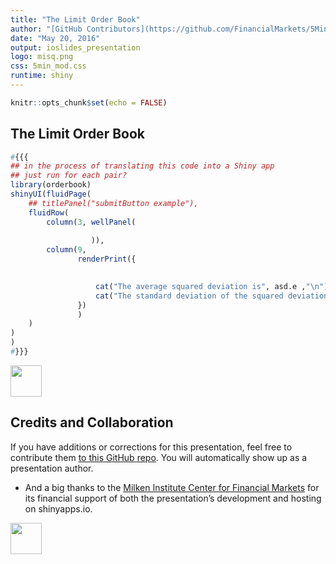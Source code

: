 ```yaml
---
title: "The Limit Order Book"
author: "[GitHub Contributors](https://github.com/FinancialMarkets/5MinuteFinance/graphs/contributors)"
date: "May 20, 2016"
output: ioslides_presentation
logo: misq.png
css: 5min_mod.css
runtime: shiny
---
```


```r
knitr::opts_chunk$set(echo = FALSE)
```

## The Limit Order Book

<!-- make use of the awesome 'orderbook' R package -->


```r
#{{{
## in the process of translating this code into a Shiny app
## just run for each pair?
library(orderbook)
shinyUI(fluidPage(
    ## titlePanel("submitButton example"),
    fluidRow(
        column(3, wellPanel(
                 
                  )),
        column(9,
               renderPrint({

                   
                   cat("The average squared deviation is", asd.e ,"\n")
                   cat("The standard deviation of the squared deviations is:", ssd.e ,"\n")
               })
               )
    )
)
)
#}}}
```



<div class="MIfooter"><img src="mi.png" style="height:50px;"></div> 



## Credits and Collaboration

If you have additions or corrections for this presentation, feel free to contribute them [to this GitHub repo](https://github.com/FinancialMarkets/5MinuteFinance/blob/master/Equity/pairs_trade/pairs_trade.Rmd).  You will automatically show up as a presentation author.  

- And a big thanks to the [Milken Institute Center for Financial Markets](http://www.milkeninstitute.org/centers/markets) for its financial support of both the presentation's development and hosting on shinyapps.io.


<div class="MIfooter"><img src="mi.png" style="height:50px;"></div> 


